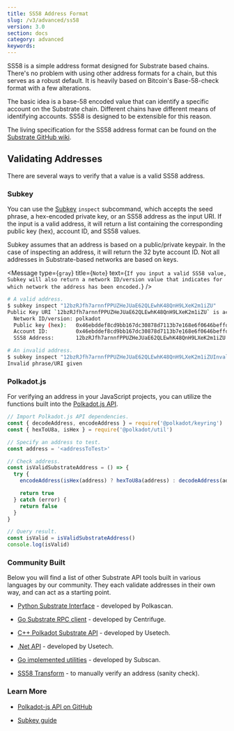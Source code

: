 ```yaml
---
title: SS58 Address Format
slug: /v3/advanced/ss58
version: 3.0
section: docs
category: advanced
keywords:
---
```


SS58 is a simple address format designed for Substrate based chains. There's no problem with using
other address formats for a chain, but this serves as a robust default. It is heavily based on
Bitcoin's Base-58-check format with a few alterations.

The basic idea is a base-58 encoded value that can identify a specific account on the Substrate
chain. Different chains have different means of identifying accounts. SS58 is designed to be
extensible for this reason.

The living specification for the SS58 address format can be found on the
[Substrate GitHub wiki](<https://github.com/paritytech/substrate/wiki/External-Address-Format-(SS58)>).

## Validating Addresses

There are several ways to verify that a value is a valid SS58 address.

### Subkey

You can use the [Subkey](/v3/tools/subkey) `inspect`
subcommand, which accepts the seed phrase, a hex-encoded private key, or an SS58 address as the input
URI. If the input is a valid address, it will return a list containing the corresponding public
key (hex), account ID, and SS58 values.

Subkey assumes that an address is based on a public/private keypair. In the case of inspecting an
address, it will return the 32 byte account ID. Not all addresses in Substrate-based networks are
based on keys.

<Message
  type={`gray`}
  title={`Note`}
  text={`If you input a valid SS58 value, Subkey will also return a network ID/version value
that indicates for which network the address has been encoded.`}
/>

```bash
# A valid address.
$ subkey inspect "12bzRJfh7arnnfPPUZHeJUaE62QLEwhK48QnH9LXeK2m1iZU"
Public Key URI `12bzRJfh7arnnfPPUZHeJUaE62QLEwhK48QnH9LXeK2m1iZU` is account:
  Network ID/version: polkadot
  Public key (hex):   0x46ebddef8cd9bb167dc30878d7113b7e168e6f0646beffd77d69d39bad76b47a
  Account ID:         0x46ebddef8cd9bb167dc30878d7113b7e168e6f0646beffd77d69d39bad76b47a
  SS58 Address:       12bzRJfh7arnnfPPUZHeJUaE62QLEwhK48QnH9LXeK2m1iZU

# An invalid address.
$ subkey inspect "12bzRJfh7arnnfPPUZHeJUaE62QLEwhK48QnH9LXeK2m1iZUInvalidAddress"
Invalid phrase/URI given
```

### Polkadot.js

For verifying an address in your JavaScript projects, you can utilize the functions built
into the [Polkadot.js API](https://polkadot.js.org/docs/api/).

```javascript
// Import Polkadot.js API dependencies.
const { decodeAddress, encodeAddress } = require('@polkadot/keyring')
const { hexToU8a, isHex } = require('@polkadot/util')

// Specify an address to test.
const address = '<addressToTest>'

// Check address.
const isValidSubstrateAddress = () => {
  try {
    encodeAddress(isHex(address) ? hexToU8a(address) : decodeAddress(address))

    return true
  } catch (error) {
    return false
  }
}

// Query result.
const isValid = isValidSubstrateAddress()
console.log(isValid)
```

### Community Built

Below you will find a list of other Substrate API tools built in various languages by our community.
They each validate addresses in their own way, and can act as a starting point.

- [Python Substrate Interface](https://polkascan.github.io/py-substrate-interface/#substrateinterface.Keypair) - developed by Polkascan.

- [Go Substrate RPC client](https://github.com/centrifuge/go-substrate-rpc-client) - developed by Centrifuge.

- [C++ Polkadot Substrate API](https://github.com/usetech-llc/polkadot_api_cpp) - developed by Usetech.

- [.Net API](https://github.com/usetech-llc/polkadot_api_dotnet) - developed by Usetech.

- [Go implemented utilities](https://github.com/itering/subscan-essentials) - developed by Subscan.

- [SS58 Transform](https://polkadot.subscan.io/tools/ss58_transform) - to manually verify an address (sanity check).

### Learn More

- [Polkadot-js API on GitHub](https://github.com/polkadot-js/api)

- [Subkey guide](../../../v3/tools/subkey)
